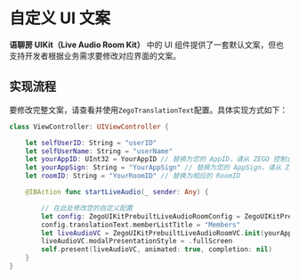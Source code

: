 # 自定义 UI 文案


**语聊房 UIKit（Live Audio Room Kit）** 中的 UI 组件提供了一套默认文案，但也支持开发者根据业务需求要修改对应界面的文案。


## 实现流程 

要修改完整文案，请查看并使用`ZegoTranslationText`配置。具体实现方式如下：

```swift
class ViewController: UIViewController {

    let selfUserID: String = "userID"
    let selfUserName: String = "userName"
    let yourAppID: UInt32 = YourAppID // 替换为您的 AppID，请从 ZEGO 控制台获取
    let yourAppSign: String = "YourAppSign" // 替换为您的 AppSign，请从 ZEGO 控制台获取
    let roomID: String = "YourRoomID" // 替换为相应的 RoomID

    @IBAction func startLiveAudio(_ sender: Any) {

        // 在此处修改您的自定义配置
        let config: ZegoUIKitPrebuiltLiveAudioRoomConfig = ZegoUIKitPrebuiltLiveAudioRoomConfig.host()
        config.translationText.memberListTitle = "Members" 
        let liveAudioVC = ZegoUIKitPrebuiltLiveAudioRoomVC.init(yourAppID, appSign: yourAppSign, userID: selfUserID, userName: selfUserName, roomID: roomID, config: config)
        liveAudioVC.modalPresentationStyle = .fullScreen
        self.present(liveAudioVC, animated: true, completion: nil)
    }
}
